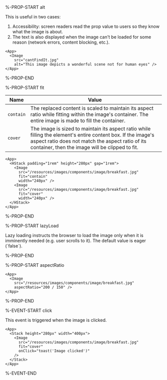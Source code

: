 %-PROP-START alt

This is useful in two cases:
1. Accessibility: screen readers read the prop value to users so they know what the image is about.
2. The text is also displayed when the image can't be loaded for some reason (network errors, content blocking, etc.).

```xmlui-pg copy display name="Example: alt"
<App>
  <Image 
    src="cantFindIt.jpg" 
    alt="This image depicts a wonderful scene not for human eyes" />
</App>
```

%-PROP-END

%-PROP-START fit

| Name      | Value |
| --------- | ----- |
| `contain` | The replaced content is scaled to maintain its aspect ratio while fitting within the image's container. The entire image is made to fill the container. |
| `cover`   | The image is sized to maintain its aspect ratio while filling the element's entire content box. If the image's aspect ratio does not match the aspect ratio of its container, then the image will be clipped to fit. |

```xmlui-pg copy display name="Example: fit"
<App>
  <HStack padding="1rem" height="280px" gap="1rem">
    <Image 
      src="/resources/images/components/image/breakfast.jpg" 
      fit="contain" 
      width="240px" />
    <Image 
      src="/resources/images/components/image/breakfast.jpg" 
      fit="cover" 
      width="240px" />
  </HStack>
</App>
```

%-PROP-END

%-PROP-START lazyLoad

Lazy loading instructs the browser to load the image only when it is imminently needed (e.g. user scrolls to it).
The default value is eager (\`false\`).

%-PROP-END

%-PROP-START aspectRatio

```xmlui-pg copy display name="Example: aspectRatio"
<App>
  <Image 
    src="/resources/images/components/image/breakfast.jpg" 
    aspectRatio="200 / 150" />
</App>
```

%-PROP-END

%-EVENT-START click

This event is triggered when the image is clicked.

```xmlui-pg copy {5} display name="Example: click"
<App>
  <Stack height="280px" width="400px">
    <Image
      src="/resources/images/components/image/breakfast.jpg"
      fit="cover"
      onClick="toast('Image clicked')"
    />
  </Stack>
</App>
```

%-EVENT-END
